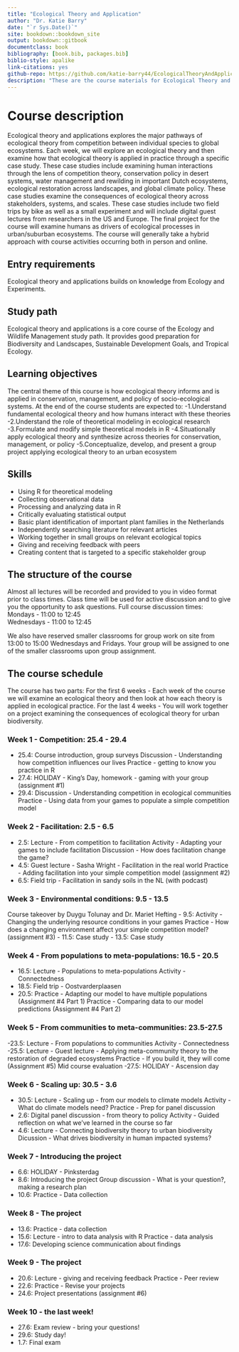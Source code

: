```yaml
--- 
title: "Ecological Theory and Application"
author: "Dr. Katie Barry"
date: "`r Sys.Date()`"
site: bookdown::bookdown_site
output: bookdown::gitbook
documentclass: book
bibliography: [book.bib, packages.bib]
biblio-style: apalike
link-citations: yes
github-repo: https://github.com/katie-barry44/EcologicalTheoryAndApplications
description: "These are the course materials for Ecological Theory and Application in period 4, 2022 at Utrecht University"
---
```


# Course description 

Ecological theory and applications explores the major pathways of ecological theory from competition between individual species to global ecosystems. Each week, we will explore an ecological theory and then examine how that ecological theory is applied in practice through a specific case study. These case studies include examining human interactions through the lens of competition theory, conservation policy in desert systems, water management and rewilding in important Dutch ecosystems, ecological restoration across landscapes, and global climate policy. These case studies examine the consequences of ecological theory across stakeholders, systems, and scales. These case studies include two field trips by bike as well as a small experiment and will include digital guest lectures from researchers in the US and Europe. The final project for the course will examine humans as drivers of ecological processes in urban/suburban ecosystems. The course will generally take a hybrid approach with course activities occurring both in person and online. 

## Entry requirements 

Ecological theory and applications builds on knowledge from Ecology and Experiments. 

## Study path 

Ecological theory and applications is a core course of the Ecology and Wildlife Management study path. It provides good preparation for Biodiversity and Landscapes, Sustainable Development Goals, and Tropical Ecology. 

## Learning objectives 

The central theme of this course is how ecological theory informs and is applied in conservation, management, and policy of socio-ecological systems. At the end of the course students are expected to: 
 -1.Understand fundamental ecological theory and how humans interact with these theories
 -2.Understand the role of theoretical modeling in ecological research
 -3.Formulate and modify simple theoretical models in R
 -4.Situationally apply ecological theory and synthesize across theories for conservation, management, or policy 
 -5.Conceptualize, develop, and present a group project applying ecological theory to an urban ecosystem 
 
## Skills 
  -	Using R for theoretical modeling 
  -	Collecting observational data 
  -	Processing and analyzing data in R 
  -	Critically evaluating statistical output 
  -	Basic plant identification of important plant families in the Netherlands
  -	Independently searching literature for relevant articles 
  -	Working together in small groups on relevant ecological topics 
  -	Giving and receiving feedback with peers 
  -	Creating content that is targeted to a specific stakeholder group 

## The structure of the course 

Almost all lectures will be recorded and provided to you in video format prior to class times. Class time will be used for active discussion and to give you the opportunity to ask questions. 
Full course discussion times: 
Mondays - 11:00 to 12:45  
Wednesdays - 11:00 to 12:45  

We also have reserved smaller classrooms for group work on site from 13:00 to 15:00 Wednesdays and Fridays. Your group will be assigned to one of the smaller classrooms upon group assignment. 

## The course schedule 
The course has two parts:
For the first 6 weeks - Each week of the course we will examine an ecological theory and then look at how each theory is applied in ecological practice. 
For the last 4 weeks - You will work together on a project examining the consequences of ecological theory for urban biodiversity. 

### Week 1 - Competition: 25.4 - 29.4
- 25.4: Course introduction, group surveys 
        Discussion - Understanding how competition influences our lives 
        Practice - getting to know you practice in R 
- 27.4: HOLIDAY - King's Day, homework - gaming with your group (assignment #1)
- 29.4: Discussion - Understanding competition in ecological communities
        Practice - Using data from your games to populate a simple competition model 
        
### Week 2 - Facilitation: 2.5 - 6.5 
- 2.5: Lecture - From competition to facilitation 
       Activity - Adapting your games to include facilitation 
       Discussion - How does facilitation change the game? 
- 4.5: Guest lecture - Sasha Wright - Facilitation in the real world 
       Practice - Adding facilitation into your simple competition model (assignment #2)
- 6.5: Field trip - Facilitation in sandy soils in the NL (with podcast)

### Week 3 - Environmental conditions: 9.5 - 13.5 
Course takeover by Duygu Tolunay and Dr. Mariet Hefting 
- 9.5: Activity - Changing the underlying resource conditions in your games 
       Practice - How does a changing environment affect your simple competition model? (assignment #3)
- 11.5: Case study 
- 13.5: Case study 

### Week 4 - From populations to meta-populations: 16.5 - 20.5 
- 16.5: Lecture - Populations to meta-populations 
        Activity - Connectedness 
- 18.5: Field trip - Oostvarderplaasen 
- 20.5: Practice - Adapting our model to have multiple populations (Assignment #4 Part 1)
        Practice - Comparing data to our model predictions (Assignment #4 Part 2)
        
### Week 5 - From communities to meta-communities: 23.5-27.5
-23.5: Lecture - From populations to communities 
       Activity - Connectedness 
-25.5: Lecture - Guest lecture - Applying meta-community theory to the restoration of degraded ecosystems 
       Practice - If you build it, they will come (Assignment #5)
       Mid course evaluation 
-27.5: HOLIDAY - Ascension day 

### Week 6 - Scaling up: 30.5 - 3.6
- 30.5: Lecture - Scaling up - from our models to climate models
        Activity - What do climate models need? 
        Practice - Prep for panel discussion
- 2.6: Digital panel discussion - from theory to policy 
       Activity - Guided reflection on what we've learned in the course so far 
- 4.6: Lecture - Connecting biodiversity theory to urban biodiversity 
       Dicussion - What drives biodiversity in human impacted systems? 
       
### Week 7 - Introducing the project 
- 6.6: HOLIDAY - Pinksterdag 
- 8.6: Introducing the project 
       Group discussion - What is your question?, making a research plan 
- 10.6: Practice - Data collection 

### Week 8 - The project 
- 13.6: Practice - data collection 
- 15.6: Lecture - intro to data analysis with R
        Practice - data analysis 
- 17.6: Developing science communication about findings 

### Week 9 - The project 
- 20.6: Lecture - giving and receiving feedback 
        Practice - Peer review 
- 22.6: Practice - Revise your projects 
- 24.6: Project presentations (assignment #6)

### Week 10 - the last week! 
- 27.6: Exam review - bring your questions! 
- 29.6: Study day! 
- 1.7: Final exam 
       









